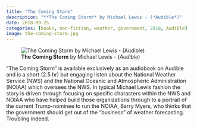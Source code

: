 ```yaml
---
title: "The Coming Storm"
description: "**The Coming Storm** by Michael Lewis - (*Audible*)"
date: 2018-09-25
categories: [books, non-fiction, weather, government, 2018, Audible]
image: the-coming-storm.jpg
---
```

![**The Coming Storm** by Michael Lewis - (*Audible*)](the-coming-storm.jpg){fig-align="left"}

"The Coming Storm" is available exclusively as an audiobook on Audible and is a short (2.5 hr) but engaging listen about the National Weather Service (NWS) and the National Oceanic and Atmospheric Administration (NOIAA) which oversees the NWS. In typical Michael Lewis fashion the story is driven through focusing on specific characters within the NWS and NOIAA who have helped build those organizations through to a portrait of the current Trump-nominee to run the NOIAA, Barry Myers, who thinks that the government should get out of the "business" of weather forecasting. Troubling indeed.